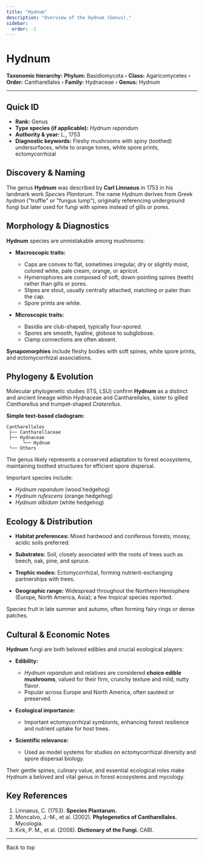 ```yaml
---
title: "Hydnum"
description: "Overview of the Hydnum (Genus)."
sidebar:
  order: -1
---
```



# Hydnum <Badge variant="note" text="Genus" />

**Taxonomic hierarchy:** **Phylum:** Basidiomycota › **Class:** Agaricomycetes › **Order:** Cantharellales › **Family:** Hydnaceae › **Genus:** Hydnum

---

## Quick ID
* **Rank:** Genus  
* **Type species (if applicable):** _Hydnum repandum_  
* **Authority & year:** L., 1753  
* **Diagnostic keywords:** Fleshy mushrooms with spiny (toothed) undersurfaces, white to orange tones, white spore prints, ectomycorrhizal  

## Discovery & Naming
The genus **Hydnum** was described by **Carl Linnaeus** in 1753 in his landmark work _Species Plantarum_. The name _Hydnum_ derives from Greek _hydnon_ ("truffle" or "fungus lump"), originally referencing underground fungi but later used for fungi with spines instead of gills or pores.

## Morphology & Diagnostics
**Hydnum** species are unmistakable among mushrooms:

- **Macroscopic traits:**
  - Caps are convex to flat, sometimes irregular, dry or slightly moist, colored white, pale cream, orange, or apricot.
  - Hymenophores are composed of soft, down-pointing spines (teeth) rather than gills or pores.
  - Stipes are stout, usually centrally attached, matching or paler than the cap.
  - Spore prints are white.

- **Microscopic traits:**
  - Basidia are club-shaped, typically four-spored.
  - Spores are smooth, hyaline, globose to subglobose.
  - Clamp connections are often absent.

**Synapomorphies** include fleshy bodies with soft spines, white spore prints, and ectomycorrhizal associations.

## Phylogeny & Evolution
Molecular phylogenetic studies (ITS, LSU) confirm **Hydnum** as a distinct and ancient lineage within Hydnaceae and Cantharellales, sister to gilled _Cantharellus_ and trumpet-shaped _Craterellus_.

**Simple text-based cladogram:**
```
Cantharellales
 ├── Cantharellaceae
 ├── Hydnaceae
      └── Hydnum
 └── Others
```
The genus likely represents a conserved adaptation to forest ecosystems, maintaining toothed structures for efficient spore dispersal.

Important species include:

- _Hydnum repandum_ (wood hedgehog)
- _Hydnum rufescens_ (orange hedgehog)
- _Hydnum albidum_ (white hedgehog)

## Ecology & Distribution
- **Habitat preferences:** Mixed hardwood and coniferous forests; mossy, acidic soils preferred.
- **Substrates:** Soil, closely associated with the roots of trees such as beech, oak, pine, and spruce.
- **Trophic modes:** Ectomycorrhizal, forming nutrient-exchanging partnerships with trees.

- **Geographic range:** Widespread throughout the Northern Hemisphere (Europe, North America, Asia); a few tropical species reported.

Species fruit in late summer and autumn, often forming fairy rings or dense patches.

## Cultural & Economic Notes
**Hydnum** fungi are both beloved edibles and crucial ecological players:

- **Edibility:**
  - _Hydnum repandum_ and relatives are considered **choice edible mushrooms**, valued for their firm, crunchy texture and mild, nutty flavor.
  - Popular across Europe and North America, often sautéed or preserved.

- **Ecological importance:**
  - Important ectomycorrhizal symbionts, enhancing forest resilience and nutrient uptake for host trees.

- **Scientific relevance:**
  - Used as model systems for studies on ectomycorrhizal diversity and spore dispersal biology.

Their gentle spines, culinary value, and essential ecological roles make _Hydnum_ a beloved and vital genus in forest ecosystems and mycology.

## Key References
1. Linnaeus, C. (1753). **Species Plantarum.**  
2. Moncalvo, J.-M., et al. (2002). **Phylogenetics of Cantharellales.** Mycologia.  
3. Kirk, P. M., et al. (2008). **Dictionary of the Fungi.** CABI.

---

<LinkButton href="#top" variant="minimal" icon="arrow-up">
  Back to top
</LinkButton>
